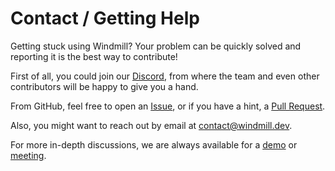 
# Contact / Getting Help

Getting stuck using Windmill? Your problem can be quickly solved and reporting it is the best way to contribute!

First of all, you could join our [Discord](https://discord.com/invite/V7PM2YHsPB), from where the team and even other contributors will be happy to give you a hand.

From GitHub, feel free to open an [Issue](https://github.com/windmill-labs/windmill/issues), or if you have a hint, a [Pull Request](https://github.com/windmill-labs/windmill/pulls).

Also, you might want to reach out by email at contact@windmill.dev.

For more in-depth discussions, we are always available for a [demo](https://www.windmill.dev/book-demo) or [meeting](https://www.windmill.dev/ruben-30min).

<div class="grid grid-cols-2 gap-6 mb-4">
	<DocCard
		title="Discord"
		description="Visit our community forum."
		href="https://discord.com/invite/V7PM2YHsPB"
	/>
	<DocCard
		title="Github Issues"
		description="Check our current opened issues."
		href="https://github.com/windmill-labs/windmill/issues"
	/>
	<DocCard
		title="contact@windmill.dev"
		description="Send us a message."
		href="mailto:contact@windmill.dev"
	/>
	<DocCard
		title="Demo"
		description="Book a demo with Windmill team."
		href="https://www.windmill.dev/book-demo"
	/>
</div>
